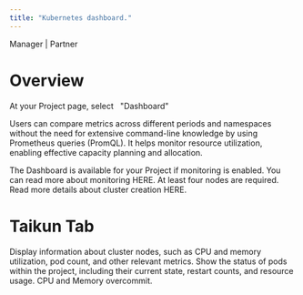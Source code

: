 ```yaml
---
title: "Kubernetes dashboard."
---
```


<Icon icon="user-tie" iconType="solid" /> Manager | <Icon icon="handshake" iconType="solid" /> Partner

# Overview

At your Project page, select   "Dashboard"

Users can compare metrics across different periods and namespaces without the need for extensive command-line knowledge by using Prometheus queries (PromQL). It helps monitor resource utilization, enabling effective capacity planning and allocation.

<CardGroup cols={2}>
  <Card title="Monitoring" icon="desktop" href="/content/components/card-group" horizontal>
    The Dashboard is available for your Project if monitoring is enabled. You can read more about monitoring HERE.
  </Card>

  <Card title="Cluster Creation" icon="plus" href="/content/components/card-group" horizontal>
    At least four nodes are required. Read more details about cluster creation HERE.
  </Card>
</CardGroup>

# Taikun Tab

<AccordionGroup>
  <Accordion title="Node Overview" icon="circle-check">
    Display information about cluster nodes, such as CPU and memory utilization, pod count, and other relevant metrics.
  </Accordion>

  <Accordion title="Pod Overview" icon="circle-check">
    Show the status of pods within the project, including their current state, restart counts, and resource usage.
  </Accordion>
  <Accordion title="Overcommitment" icon="circle-check">
    CPU and Memory overcommit.
  </Accordion>
</AccordionGroup>